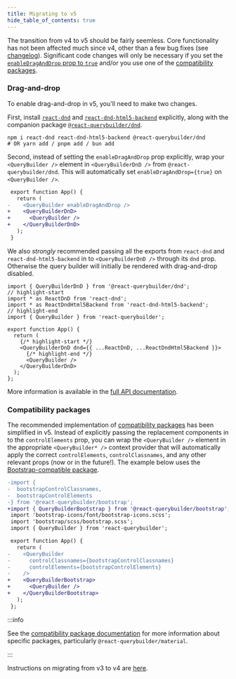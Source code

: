 ```yaml
---
title: Migrating to v5
hide_table_of_contents: true
---
```


The transition from v4 to v5 should be fairly seemless. Core functionality has not been affected much since v4, other than a few bug fixes (see [changelog](https://github.com/react-querybuilder/react-querybuilder/blob/main/CHANGELOG.md)). Significant code changes will only be necessary if you set the [`enableDragAndDrop` prop to `true`](#drag-and-drop) and/or you use one of the [compatibility packages](#compatibility-packages).

### Drag-and-drop

To enable drag-and-drop in v5, you'll need to make two changes.

First, install [`react-dnd`](https://www.npmjs.com/package/react-dnd) and [`react-dnd-html5-backend`](https://www.npmjs.com/package/react-dnd-html5-backend) explicitly, along with the companion package [`@react-querybuilder/dnd`](https://www.npmjs.com/package/@react-querybuilder/dnd).

```shell
npm i react-dnd react-dnd-html5-backend @react-querybuilder/dnd
# OR yarn add / pnpm add / bun add
```

Second, instead of setting the `enableDragAndDrop` prop explicitly, wrap your `<QueryBuilder />` element in `<QueryBuilderDnD />` from `@react-querybuilder/dnd`. This will automatically set `enableDragAndDrop={true}` on `<QueryBuilder />`.

```diff
 export function App() {
   return (
-    <QueryBuilder enableDragAndDrop />
+    <QueryBuilderDnD>
+      <QueryBuilder />
+    </QueryBuilderDnD>
   );
 }
```

We also _strongly_ recommended passing all the exports from `react-dnd` and `react-dnd-html5-backend` in to `<QueryBuilderDnD />` through its `dnd` prop. Otherwise the query builder will initially be rendered with drag-and-drop disabled.

```tsx
import { QueryBuilderDnD } from '@react-querybuilder/dnd';
// highlight-start
import * as ReactDnD from 'react-dnd';
import * as ReactDndHtml5Backend from 'react-dnd-html5-backend';
// highlight-end
import { QueryBuilder } from 'react-querybuilder';

export function App() {
  return (
    {/* highlight-start */}
    <QueryBuilderDnD dnd={{ ...ReactDnD, ...ReactDndHtml5Backend }}>
      {/* highlight-end */}
      <QueryBuilder />
    </QueryBuilderDnD>
  );
};
```

More information is available in the [full API documentation](./api/querybuilder#enabledraganddrop).

### Compatibility packages

The recommended implementation of [compatibility packages](./compat) has been simplified in v5. Instead of explicitly passing the replacement components in to the `controlElements` prop, you can wrap the `<QueryBuilder />` element in the appropriate `<QueryBuilder* />` context provider that will automatically apply the correct `controlElements`, `controlClassnames`, and any other relevant props (now or in the future!). The example below uses the [Bootstrap-compatible package](https://www.npmjs.com/package/@react-querybuilder/bootstrap).

```diff
-import {
-  bootstrapControlClassnames,
-  bootstrapControlElements
-} from '@react-querybuilder/bootstrap';
+import { QueryBuilderBootstrap } from '@react-querybuilder/bootstrap';
 import 'bootstrap-icons/font/bootstrap-icons.scss';
 import 'bootstrap/scss/bootstrap.scss';
 import { QueryBuilder } from 'react-querybuilder';

 export function App() {
   return (
-    <QueryBuilder
-      controlClassnames={bootstrapControlClassnames}
-      controlElements={bootstrapControlElements}
-    />
+    <QueryBuilderBootstrap>
+      <QueryBuilder />
+    </QueryBuilderBootstrap>
   );
 };
```

:::info

See the [compatibility package documentation](./compat) for more information about specific packages, particularly `@react-querybuilder/material`.

:::

Instructions on migrating from v3 to v4 are [here](/docs/4/migrate).
